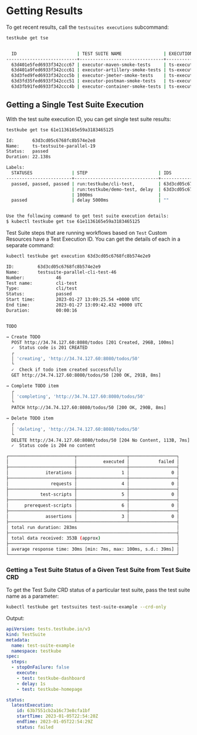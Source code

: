 
# Getting Results

<LegacyWarning />

To get recent results, call the `testsuites executions` subcommand:

```sh
testkube get tse
```

```sh title="Expected output:"

  ID                       | TEST SUITE NAME                | EXECUTION NAME                        | STATUS  | STEPS | LABELS        
---------------------------+--------------------------------+---------------------------------------+---------+-------+---------------
  63d401e5fed6933f342ccc67 | executor-maven-smoke-tests     | ts-executor-maven-smoke-tests-680     | failed  |     3 | app=testkube  
  63d401a9fed6933f342ccc61 | executor-artillery-smoke-tests | ts-executor-artillery-smoke-tests-682 | passed  |     2 | app=testkube  
  63d3fed9fed6933f342ccc5b | executor-jmeter-smoke-tests    | ts-executor-jmeter-smoke-tests-500    | passed  |     2 | app=testkube  
  63d3fd35fed6933f342ccc51 | executor-postman-smoke-tests   | ts-executor-postman-smoke-tests-671   | passed  |     4 | app=testkube  
  63d3fb91fed6933f342ccc4b | executor-container-smoke-tests | ts-executor-container-smoke-tests-683 | failed  |     2 | app=testkube

```

## **Getting a Single Test Suite Execution**

With the test suite execution ID, you can get single test suite results:

```sh
testkube get tse 61e1136165e59a3183465125
```

```sh title="Expected output:"
Id:       63d3cd05c6768fc8b574e2e8
Name:     ts-testsuite-parallel-19
Status:   passed
Duration: 22.138s

Labels:   
  STATUSES               | STEP                           | IDS                            | ERRORS      
-------------------------+--------------------------------+--------------------------------+-------------
  passed, passed, passed | run:testkube/cli-test,         | 63d3cd05c6768fc8b574e2e9,      | "", "", ""  
                         | run:testkube/demo-test, delay  | 63d3cd05c6768fc8b574e2ea, ""   |             
                         | 1000ms                         |                                |             
  passed                 | delay 5000ms                   | ""                             | ""          


Use the following command to get test suite execution details:
$ kubectl testkube get tse 61e1136165e59a3183465125
```

Test Suite steps that are running workflows based on `Test` Custom Resources have a Test Execution ID. You can get the details of each in a separate command:

```sh 
kubectl testkube get execution 63d3cd05c6768fc8b574e2e9

ID:         63d3cd05c6768fc8b574e2e9
Name:       testsuite-parallel-cli-test-46
Number:            46
Test name:         cli-test
Type:              cli/test
Status:            passed
Start time:        2023-01-27 13:09:25.54 +0000 UTC
End time:          2023-01-27 13:09:42.432 +0000 UTC
Duration:          00:00:16


TODO

→ Create TODO
  POST http://34.74.127.60:8080/todos [201 Created, 296B, 100ms]
  ✓  Status code is 201 CREATED
  ┌
  │ 'creating', 'http://34.74.127.60:8080/todos/50'
  └
  ✓  Check if todo item created successfully
  GET http://34.74.127.60:8080/todos/50 [200 OK, 291B, 8ms]

→ Complete TODO item
  ┌
  │ 'completing', 'http://34.74.127.60:8080/todos/50'
  └
  PATCH http://34.74.127.60:8080/todos/50 [200 OK, 290B, 8ms]

→ Delete TODO item
  ┌
  │ 'deleting', 'http://34.74.127.60:8080/todos/50'
  └
  DELETE http://34.74.127.60:8080/todos/50 [204 No Content, 113B, 7ms]
  ✓  Status code is 204 no content

┌─────────────────────────┬───────────────────┬──────────────────┐
│                         │          executed │           failed │
├─────────────────────────┼───────────────────┼──────────────────┤
│              iterations │                 1 │                0 │
├─────────────────────────┼───────────────────┼──────────────────┤
│                requests │                 4 │                0 │
├─────────────────────────┼───────────────────┼──────────────────┤
│            test-scripts │                 5 │                0 │
├─────────────────────────┼───────────────────┼──────────────────┤
│      prerequest-scripts │                 6 │                0 │
├─────────────────────────┼───────────────────┼──────────────────┤
│              assertions │                 3 │                0 │
├─────────────────────────┴───────────────────┴──────────────────┤
│ total run duration: 283ms                                      │
├────────────────────────────────────────────────────────────────┤
│ total data received: 353B (approx)                             │
├────────────────────────────────────────────────────────────────┤
│ average response time: 30ms [min: 7ms, max: 100ms, s.d.: 39ms] │
└────────────────────────────────────────────────────────────────┘

```

### Getting a Test Suite Status of a Given Test Suite from Test Suite CRD

To get the Test Suite CRD status of a particular test suite, pass the test suite name as a parameter:

```sh
kubectl testkube get testsuites test-suite-example --crd-only
```

Output:

```yaml title="Expected output:"
apiVersion: tests.testkube.io/v3
kind: TestSuite
metadata:
  name: test-suite-example
  namespace: testkube
spec:
  steps:
  - stopOnFailure: false
    execute:
    - test: testkube-dashboard
    - delay: 1s
    - test: testkube-homepage

status:
  latestExecution:
    id: 63b7551cb2a16c73e8cfa1bf
    startTime: 2023-01-05T22:54:20Z
    endTime: 2023-01-05T22:54:29Z
    status: failed
```

